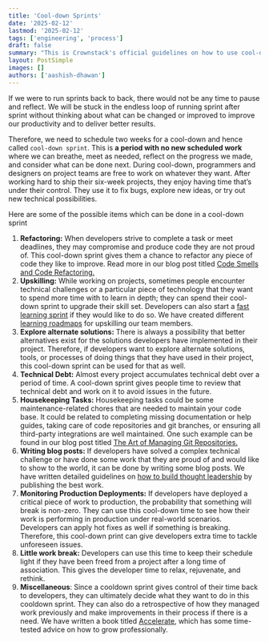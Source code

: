 ```yaml
---
title: 'Cool-down Sprints'
date: '2025-02-12'
lastmod: '2025-02-12'
tags: ['engineering', 'process']
draft: false
summary: "This is Crownstack's official guidelines on how to use cool-down sprints."
layout: PostSimple
images: []
authors: ['aashish-dhawan']
---
```


If we were to run sprints back to back, there would not be any time to pause and reflect. We will be stuck in the endless loop of running sprint after sprint without thinking about what can be changed or improved to improve our productivity and to deliver better results.

Therefore, we need to schedule two weeks for a cool-down and hence called `cool-down sprint`. This is **a period with no new scheduled work** where we can breathe, meet as needed, reflect on the progress we made, and consider what can be done next. During cool-down, programmers and designers on project teams are free to work on whatever they want. After working hard to ship their six-week projects, they enjoy having time that’s under their control. They use it to fix bugs, explore new ideas, or try out new technical possibilities.

Here are some of the possible items which can be done in a cool-down sprint

1. **Refactoring:** When developers strive to complete a task or meet deadlines, they may compromise and produce code they are not proud of. This cool-down sprint gives them a chance to refactor any piece of code they like to improve. Read more in our blog post titled [Code Smells and Code Refactoring.](https://blog.crownstack.com/blog/roadmaps/code-smells-and-code-refactoring)
2. **Upskilling:** While working on projects, sometimes people encounter technical challenges or a particular piece of technology that they want to spend more time with to learn in depth; they can spend their cool-down sprint to upgrade their skill set. Developers can also start a [fast learning sprint](https://www.crownstack.com/kb/fast-learning-sprints) if they would like to do so. We have created different [learning roadmaps](https://blog.crownstack.com/tags/roadmaps) for upskilling our team members.
3. **Explore alternate solutions:** There is always a possibility that better alternatives exist for the solutions developers have implemented in their project. Therefore, if developers want to explore alternate solutions, tools, or processes of doing things that they have used in their project, this cool-down sprint can be used for that as well.
4. **Technical Debt:** Almost every project accumulates technical debt over a period of time. A cool-down sprint gives people time to review that technical debt and work on it to avoid issues in the future.
5. **Housekeeping Tasks:** Housekeeping tasks could be some maintenance-related chores that are needed to maintain your code base. It could be related to completing missing documentation or help guides, taking care of code repositories and git branches, or ensuring all third-party integrations are well maintained. One such example can be found in our blog post titled [The Art of Managing Git Repositories.](https://blog.crownstack.com/blog/web/the-art-of-managing-github-repos)
6. **Writing blog posts:** If developers have solved a complex technical challenge or have done some work that they are proud of and would like to show to the world, it can be done by writing some blog posts. We have written detailed guidelines on [how to build thought leadership](https://www.crownstack.com/kb/building-thought-leadership) by publishing the best work.
7. **Monitoring Production Deployments:** If developers have deployed a critical piece of work to production, the probability that something will break is non-zero. They can use this cool-down time to see how their work is performing in production under real-world scenarios. Developers can apply hot fixes as well if something is breaking. Therefore, this cool-down print can give developers extra time to tackle unforeseen issues.
8. **Little work break:** Developers can use this time to keep their schedule light if they have been freed from a project after a long time of association. This gives the developer time to relax, rejuvenate, and rethink.
9. **Miscellaneous**: Since a cooldown sprint gives control of their time back to developers, they can ultimately decide what they want to do in this cooldown sprint. They can also do a retrospective of how they managed work previously and make improvements in their process if there is a need. We have written a book titled [Accelerate](https://www.crownstack.com/founders-table), which has some time-tested advice on how to grow professionally.
